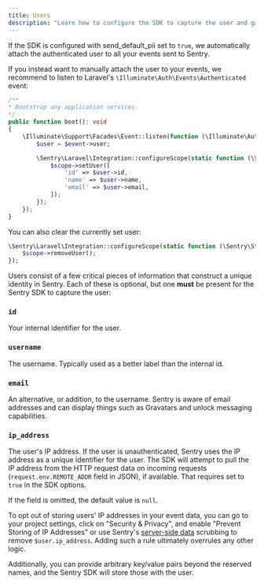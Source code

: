 ```yaml
---
title: Users
description: "Learn how to configure the SDK to capture the user and gain critical pieces of information that construct a unique identity in Sentry."
---
```


If the SDK is configured with <PlatformLink to="/configuration/options/#send_default_pii">send_default_pii</PlatformLink> set to `true`, we automatically attach the authenticated user to all your events sent to Sentry. 

If you instead want to manually attach the user to your events, we recommend to listen to Laravel's `\Illuminate\Auth\Events\Authenticated` event:

```php {filename:app/Providers/AppServiceProvider.php}
/**
* Bootstrap any application services.
*/
public function boot(): void
{
    \Illuminate\Support\Facades\Event::listen(function (\Illuminate\Auth\Events\Authenticated $event) {
        $user = $event->user;

        \Sentry\Laravel\Integration::configureScope(static function (\Sentry\State\Scope $scope) use ($user): void {
            $scope->setUser([
                'id' => $user->id,
                'name' => $user->name,
                'email' => $user->email,
            ]);
        });
    });
}
```

You can also clear the currently set user:

```php
\Sentry\Laravel\Integration::configureScope(static function (\Sentry\State\Scope $scope): void {
    $scope->removeUser();
});
```

Users consist of a few critical pieces of information that construct a unique identity in Sentry. Each of these is optional, but one **must** be present for the Sentry SDK to capture the user:

<DefinitionList>

### `id`

Your internal identifier for the user.

### `username`

The username. Typically used as a better label than the internal id.

### `email`

An alternative, or addition, to the username. Sentry is aware of email addresses and can display things such as Gravatars and unlock messaging capabilities.

### `ip_address`

The user's IP address. If the user is unauthenticated, Sentry uses the IP address as a unique identifier for the user.
The SDK will attempt to pull the IP address from the HTTP request data on incoming requests (`request.env.REMOTE_ADDR` field in JSON), if available. That requires <PlatformIdentifier name="send-default-pii" /> set to `true` in the SDK options.

If the field is omitted, the default value is `null`.

To opt out of storing users' IP addresses in your event data, you can go to your project settings, click on "Security & Privacy", and enable "Prevent Storing of IP Addresses" or use Sentry's [server-side data](/security-legal-pii/scrubbing/) scrubbing to remove `$user.ip_address`. Adding such a rule ultimately overrules any other logic.

</DefinitionList>

Additionally, you can provide arbitrary key/value pairs beyond the reserved names, and the Sentry SDK will store those with the user.
